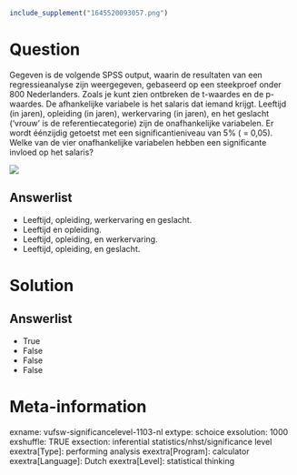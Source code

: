```r
include_supplement("1645520093057.png")
```

Question
========
Gegeven is de volgende SPSS output, waarin de resultaten van een
regressieanalyse zijn weergegeven, gebaseerd op een steekproef onder 800
Nederlanders. Zoals je kunt zien ontbreken de t-waardes en de p-waardes.
De afhankelijke variabele is het salaris dat iemand krijgt. Leeftijd (in
jaren), opleiding (in jaren), werkervaring (in jaren), en het geslacht
(‘vrouw’ is de referentiecategorie) zijn de onafhankelijke variabelen.
Er wordt éénzijdig getoetst met een significantieniveau van 5% ( =
0,05).  
Welke van de vier onafhankelijke variabelen hebben een significante
invloed op het salaris?   
  
![](1645520093057.png)

Answerlist
----------
* Leeftijd, opleiding, werkervaring en geslacht.
* Leeftijd en opleiding.
* Leeftijd, opleiding, en werkervaring.
* Leeftijd, opleiding, en geslacht.

Solution
========










Answerlist
----------
* True
* False
* False
* False

Meta-information
================
exname: vufsw-significancelevel-1103-nl
extype: schoice
exsolution: 1000
exshuffle: TRUE
exsection: inferential statistics/nhst/significance level
exextra[Type]: performing analysis
exextra[Program]: calculator
exextra[Language]: Dutch
exextra[Level]: statistical thinking

